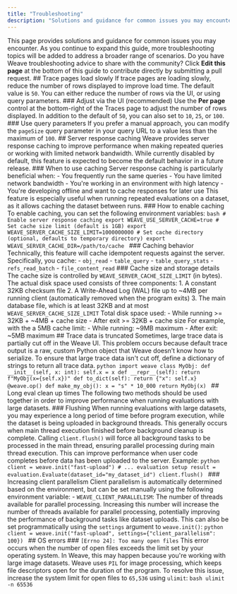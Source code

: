 ```yaml
---
title: "Troubleshooting"
description: "Solutions and guidance for common issues you may encounter with Weave"
---
```

This page provides solutions and guidance for common issues you may encounter. As you continue to expand this guide, more troubleshooting topics will be added to address a broader range of scenarios. <Tip> Do you have Weave troubleshooting advice to share with the community? Click **Edit this page** at the bottom of this guide to contribute directly by submitting a pull request. </Tip> ## Trace pages load slowly If trace pages are loading slowly, reduce the number of rows displayed to improve load time. The default value is `50`. You can either reduce the number of rows via the UI, or using query parameters. ### Adjust via the UI (recommended) Use the **Per page** control at the bottom-right of the Traces page to adjust the number of rows displayed. In addition to the default of `50`, you can also set to `10`, `25`, or `100`. ### Use query parameters If you prefer a manual approach, you can modify the `pageSize` query parameter in your query URL to a value less than the maximum of `100`. ## Server response caching Weave provides server response caching to improve performance when making repeated queries or working with limited network bandwidth. While currently disabled by default, this feature is expected to become the default behavior in a future release. ### When to use caching Server response caching is particularly beneficial when: - You frequently run the same queries - You have limited network bandwidth - You're working in an environment with high latency - You're developing offline and want to cache responses for later use This feature is especially useful when running repeated evaluations on a dataset, as it allows caching the dataset between runs. ### How to enable caching To enable caching, you can set the following environment variables: ```bash # Enable server response caching export WEAVE_USE_SERVER_CACHE=true # Set cache size limit (default is 1GB) export WEAVE_SERVER_CACHE_SIZE_LIMIT=1000000000 # Set cache directory (optional, defaults to temporary directory) export WEAVE_SERVER_CACHE_DIR=/path/to/cache ``` ### Caching behavior Technically, this feature will cache idempotent requests against the server. Specifically, you cache: - `obj_read` - `table_query` - `table_query_stats` - `refs_read_batch` - `file_content_read` ### Cache size and storage details The cache size is controlled by `WEAVE_SERVER_CACHE_SIZE_LIMIT` (in bytes). The actual disk space used consists of three components: 1. A constant 32KB checksum file 2. A Write-Ahead Log (WAL) file up to ~4MB per running client (automatically removed when the program exits) 3. The main database file, which is at least 32KB and at most `WEAVE_SERVER_CACHE_SIZE_LIMIT` Total disk space used: - While running >= 32KB + ~4MB + cache size - After exit >= 32KB + cache size For example, with the a 5MB cache limit: - While running: ~9MB maximum - After exit: ~5MB maximum ## Trace data is truncated Sometimes, large trace data is partially cut off in the Weave UI. This problem occurs because default trace output is a raw, custom Python object that Weave doesn’t know how to serialize. To ensure that large trace data isn't cut off, define a dictionary of strings to return all trace data. ```python import weave class MyObj: def __init__(self, x: int): self.x = x def __repr__(self): return f"MyObj(x={self.x})" def to_dict(self): return {"x": self.x} @weave.op() def make_my_obj(): x = "s" * 10_000 return MyObj(x) ``` ## Long eval clean up times The following two methods should be used together in order to improve performance when running evaluations with large datasets. ### Flushing When running evaluations with large datasets, you may experience a long period of time before program execution, while the dataset is being uploaded in background threads. This generally occurs when main thread execution finished before background cleanup is complete. Calling `client.flush()` will force all background tasks to be processed in the main thread, ensuring parallel processing during main thread execution. This can improve performance when user code completes before data has been uploaded to the server. Example: ```python client = weave.init("fast-upload") # ... evaluation setup result = evaluation.Evaluate(dataset_id="my_dataset_id") client.flush() ``` ### Increasing client parallelism Client parallelism is automatically determined based on the environment, but can be set manually using the following environment variable: - `WEAVE_CLIENT_PARALLELISM`: The number of threads available for parallel processing. Increasing this number will increase the number of threads available for parallel processing, potentially improving the performance of background tasks like dataset uploads. This can also be set programmatically using the `settings` argument to `weave.init()`: ```python client = weave.init("fast-upload", settings={"client_parallelism": 100}) ``` ## OS errors ### `[Errno 24]: Too many open files` This error occurs when the number of open files exceeds the limit set by your operating system. In Weave, this may happen because you're working with large image datasets. Weave uses `PIL` for image processing, which keeps file descriptors open for the duration of the program. To resolve this issue, increase the system limit for open files to `65,536` using `ulimit`: ```bash ulimit -n 65536 ```